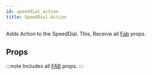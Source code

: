 ```yaml
---
id: speeddial_action
title: SpeedDial.Action
---
```



Adds Action to the SpeedDial.
This, Receive all [Fab](fab#props) props.

## Props

:::note
Includes all [FAB](fab#props) props.
:::
